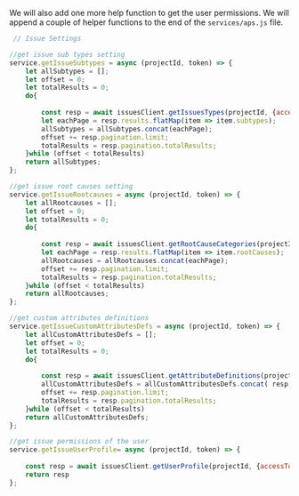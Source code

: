 We will also add one more help function to get the user permissions.
We will append a couple of helper functions to the end of the `services/aps.js` file.

```js title="services/aps.js"
 // Issue Settings

//get issue sub types setting
service.getIssueSubtypes = async (projectId, token) => {
    let allSubtypes = [];
    let offset = 0;
    let totalResults = 0;
    do{
    
        const resp = await issuesClient.getIssuesTypes(projectId, {accessToken:token,include:'subtypes',offset:offset});
        let eachPage = resp.results.flatMap(item => item.subtypes);
        allSubtypes = allSubtypes.concat(eachPage);
        offset += resp.pagination.limit;
        totalResults = resp.pagination.totalResults;
    }while (offset < totalResults) 
    return allSubtypes;
};

//get issue root causes setting
service.getIssueRootcauses = async (projectId, token) => {
    let allRootcauses = [];
    let offset = 0;
    let totalResults = 0;
    do{
    
        const resp = await issuesClient.getRootCauseCategories(projectId, {accessToken:token,include:'rootcauses',offset:offset});
        let eachPage = resp.results.flatMap(item => item.rootCauses);
        allRootcauses = allRootcauses.concat(eachPage);
        offset += resp.pagination.limit;
        totalResults = resp.pagination.totalResults;
    }while (offset < totalResults) 
    return allRootcauses;
};

//get custom attributes definitions
service.getIssueCustomAttributesDefs = async (projectId, token) => {
    let allCustomAttributesDefs = [];
    let offset = 0;
    let totalResults = 0;
    do{
    
        const resp = await issuesClient.getAttributeDefinitions(projectId, {accessToken:token,offset:offset});
        allCustomAttributesDefs = allCustomAttributesDefs.concat( resp.results);
        offset += resp.pagination.limit;
        totalResults = resp.pagination.totalResults;
    }while (offset < totalResults) 
    return allCustomAttributesDefs;
}; 

//get issue permissions of the user
service.getIssueUserProfile= async (projectId, token) => {
    
    const resp = await issuesClient.getUserProfile(projectId, {accessToken:token});
    return resp
}; 
```

